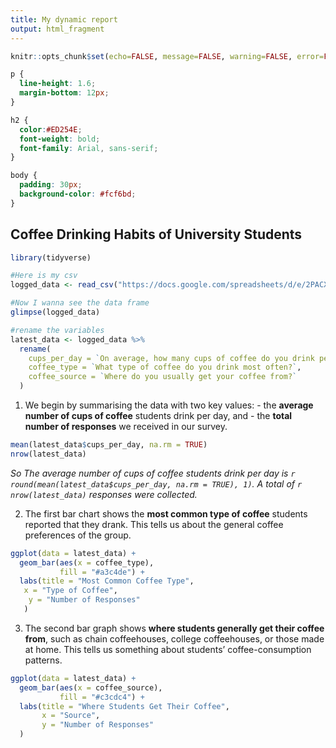 ```yaml
---
title: My dynamic report
output: html_fragment
---
```


```r
knitr::opts_chunk$set(echo=FALSE, message=FALSE, warning=FALSE, error=FALSE, fig.width = 10, fig.height = 6)

```

```css
p {
  line-height: 1.6;
  margin-bottom: 12px;
}

h2 {
  color:#ED254E;
  font-weight: bold;
  font-family: Arial, sans-serif;
}

body {
  padding: 30px;
  background-color: #fcf6bd;
}

```

## Coffee Drinking Habits of University Students
```r
library(tidyverse)

#Here is my csv
logged_data <- read_csv("https://docs.google.com/spreadsheets/d/e/2PACX-1vQFhtTS3mmF-P5BVMnWuXrAbFk1w4Kl-jpnKAV4NMeL6GBf5NjmgGCHGnT_XH87KMKGPfoUxgAs6UOE/pub?gid=79483515&single=true&output=csv")

#Now I wanna see the data frame
glimpse(logged_data)

#rename the variables
latest_data <- logged_data %>%
  rename(
    cups_per_day = `On average, how many cups of coffee do you drink per day?`,
    coffee_type = `What type of coffee do you drink most often?`,
    coffee_source = `Where do you usually get your coffee from?`
  )
```


1.  We begin by summarising the data with two key values: - the **average number of cups of coffee** students drink per day, and - the **total number of responses** we received in our survey.

```r
mean(latest_data$cups_per_day, na.rm = TRUE)
nrow(latest_data)

```

*So The average number of cups of coffee students drink per day is `r round(mean(latest_data$cups_per_day, na.rm = TRUE), 1)`. A total of `r nrow(latest_data)` responses were collected.*

2.  The first bar chart shows the **most common type of coffee** students reported that they drank. This tells us about the general coffee preferences of the group.

```r
ggplot(data = latest_data) +
  geom_bar(aes(x = coffee_type),
           fill = "#a3c4de") +
  labs(title = "Most Common Coffee Type",
   x = "Type of Coffee",
    y = "Number of Responses"
   )
```

3.  The second bar graph shows **where students generally get their coffee from**, such as chain coffeehouses, college coffeehouses, or those made at home. This tells us something about students' coffee-consumption patterns.

```r
ggplot(data = latest_data) + 
  geom_bar(aes(x = coffee_source),
           fill = "#c3cdc4") +
  labs(title = "Where Students Get Their Coffee",
       x = "Source",
       y = "Number of Responses"
  )
```
